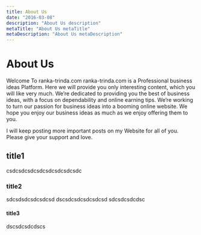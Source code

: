 ```yaml
---
title: About Us
date: "2016-03-08"
description: "About Us description"
metaTitle: "About Us metaTitle"
metaDescription: "About Us metaDescription"
---
```


# About Us

Welcome To ranka-trinda.com
ranka-trinda.com is a Professional business ideas Platform. Here we will provide you only interesting content, which you will like very much. We’re dedicated to providing you the best of business ideas, with a focus on dependability and online earning tips. We’re working to turn our passion for business ideas into a booming online website. We hope you enjoy our business ideas as much as we enjoy offering them to you.

I will keep posting more important posts on my Website for all of you. Please give your support and love.

## title1

csdcsdcsdcsdcsdcsdcsdcsdc

### title2

sdcsdsdcsdcsdcsd
dscsdcsdcsdcsdcsd
sdcsdcsdcdsc

#### title3

dscsdcsdcdscs
